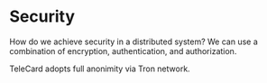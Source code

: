 # Security

How do we achieve security in a distributed system? 
We can use a combination of encryption, authentication, and authorization.

TeleCard adopts full anonimity via Tron network.